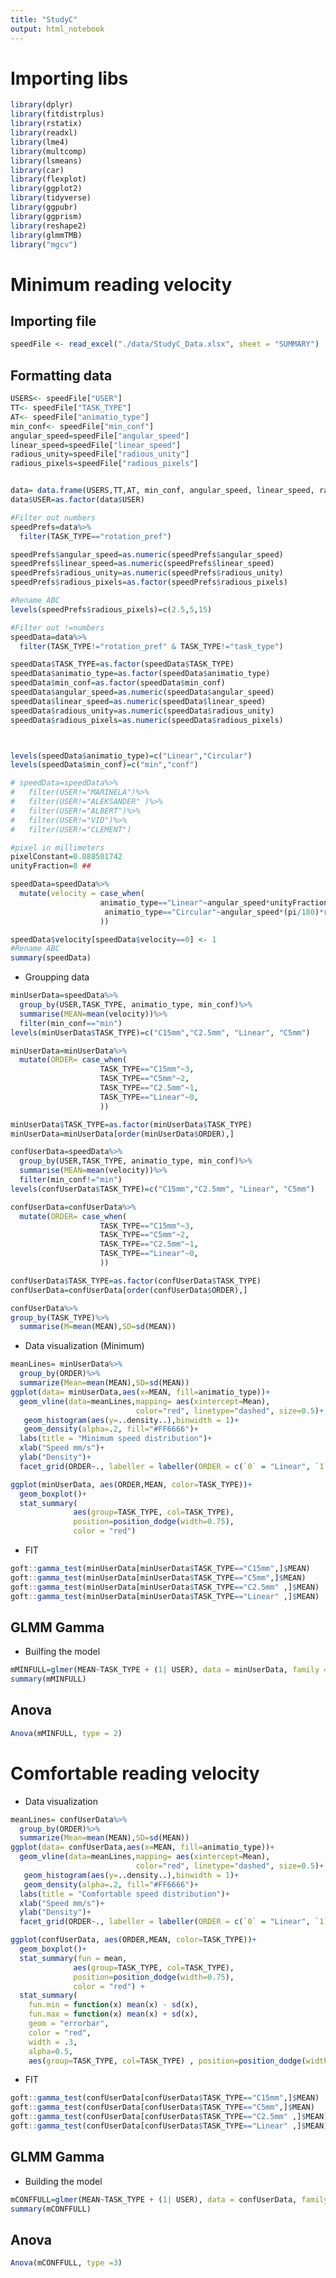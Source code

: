 ```yaml
---
title: "StudyC"
output: html_notebook
---
```


# Importing libs 
```r
library(dplyr)
library(fitdistrplus)
library(rstatix)
library(readxl)
library(lme4)
library(multcomp)
library(lsmeans)
library(car)
library(flexplot)
library(ggplot2)
library(tidyverse)
library(ggpubr)
library(ggprism)
library(reshape2)
library(glmmTMB)
library("mgcv")
```

# Minimum reading velocity

## Importing file 
```r
speedFile <- read_excel("./data/StudyC_Data.xlsx", sheet = "SUMMARY")
```

## Formatting data

```r
USERS<- speedFile["USER"]
TT<- speedFile["TASK_TYPE"]
AT<- speedFile["animatio_type"]
min_conf<- speedFile["min_conf"]
angular_speed=speedFile["angular_speed"]
linear_speed=speedFile["linear_speed"]
radious_unity=speedFile["radious_unity"]
radious_pixels=speedFile["radious_pixels"]


data= data.frame(USERS,TT,AT, min_conf, angular_speed, linear_speed, radious_unity, radious_pixels)
data$USER=as.factor(data$USER)

#Filter out numbers
speedPrefs=data%>%
  filter(TASK_TYPE=="rotation_pref")

speedPrefs$angular_speed=as.numeric(speedPrefs$angular_speed)
speedPrefs$linear_speed=as.numeric(speedPrefs$linear_speed)
speedPrefs$radious_unity=as.numeric(speedPrefs$radious_unity)
speedPrefs$radious_pixels=as.factor(speedPrefs$radious_pixels)

#Rename ABC
levels(speedPrefs$radious_pixels)=c(2.5,5,15)

#Filter out !=numbers
speedData=data%>%
  filter(TASK_TYPE!="rotation_pref" & TASK_TYPE!="task_type")

speedData$TASK_TYPE=as.factor(speedData$TASK_TYPE)
speedData$animatio_type=as.factor(speedData$animatio_type)
speedData$min_conf=as.factor(speedData$min_conf)
speedData$angular_speed=as.numeric(speedData$angular_speed)
speedData$linear_speed=as.numeric(speedData$linear_speed)
speedData$radious_unity=as.numeric(speedData$radious_unity)
speedData$radious_pixels=as.numeric(speedData$radious_pixels)



levels(speedData$animatio_type)=c("Linear","Circular")
levels(speedData$min_conf)=c("min","conf")

# speedData=speedData%>%
#   filter(USER!="MARINELA")%>%
#   filter(USER!="ALEKSANDER" )%>%
#   filter(USER!="ALBERT")%>%
#   filter(USER!="VID")%>%
#   filter(USER!="CLEMENT")

#pixel in millimeters
pixelConstant=0.088501742
unityFraction=8 ## 

speedData=speedData%>%
  mutate(velocity = case_when(
                    animatio_type=="Linear"~angular_speed*unityFraction*pixelConstant,
                     animatio_type=="Circular"~angular_speed*(pi/180)*radious_pixels*pixelConstant
                    ))

speedData$velocity[speedData$velocity==0] <- 1
#Rename ABC
summary(speedData)
```

- Groupping data
```r
minUserData=speedData%>%
  group_by(USER,TASK_TYPE, animatio_type, min_conf)%>%
  summarise(MEAN=mean(velocity))%>%
  filter(min_conf=="min")
levels(minUserData$TASK_TYPE)=c("C15mm","C2.5mm", "Linear", "C5mm")

minUserData=minUserData%>%
  mutate(ORDER= case_when(
                    TASK_TYPE=="C15mm"~3,
                    TASK_TYPE=="C5mm"~2,
                    TASK_TYPE=="C2.5mm"~1,
                    TASK_TYPE=="Linear"~0,
                    ))

minUserData$TASK_TYPE=as.factor(minUserData$TASK_TYPE)
minUserData=minUserData[order(minUserData$ORDER),]
```
```r
confUserData=speedData%>%
  group_by(USER,TASK_TYPE, animatio_type, min_conf)%>%
  summarise(MEAN=mean(velocity))%>%
  filter(min_conf!="min")
levels(confUserData$TASK_TYPE)=c("C15mm","C2.5mm", "Linear", "C5mm")

confUserData=confUserData%>%
  mutate(ORDER= case_when(
                    TASK_TYPE=="C15mm"~3,
                    TASK_TYPE=="C5mm"~2,
                    TASK_TYPE=="C2.5mm"~1,
                    TASK_TYPE=="Linear"~0,
                    ))

confUserData$TASK_TYPE=as.factor(confUserData$TASK_TYPE)
confUserData=confUserData[order(confUserData$ORDER),]
```

```r
confUserData%>%
group_by(TASK_TYPE)%>%
  summarise(M=mean(MEAN),SD=sd(MEAN))
```



- Data visualization (Minimum)
```r
meanLines= minUserData%>%
  group_by(ORDER)%>%
  summarize(Mean=mean(MEAN),SD=sd(MEAN))
ggplot(data= minUserData,aes(x=MEAN, fill=animatio_type))+
  geom_vline(data=meanLines,mapping= aes(xintercept=Mean),
                            color="red", linetype="dashed", size=0.5)+
   geom_histogram(aes(y=..density..),binwidth = 1)+
   geom_density(alpha=.2, fill="#FF6666")+
  labs(title = "Minimum speed distribution")+
  xlab("Speed mm/s")+
  ylab("Density")+
  facet_grid(ORDER~., labeller = labeller(ORDER = c(`0` = "Linear", `1` = " 2.5mm",`2` = "5mm",`3` = "15mm")))
```
```r
ggplot(minUserData, aes(ORDER,MEAN, color=TASK_TYPE))+
  geom_boxplot()+
  stat_summary(
              aes(group=TASK_TYPE, col=TASK_TYPE),
              position=position_dodge(width=0.75),
              color = "red") 
```

- FIT
```r
goft::gamma_test(minUserData[minUserData$TASK_TYPE=="C15mm",]$MEAN)
goft::gamma_test(minUserData[minUserData$TASK_TYPE=="C5mm",]$MEAN)
goft::gamma_test(minUserData[minUserData$TASK_TYPE=="C2.5mm" ,]$MEAN)
goft::gamma_test(minUserData[minUserData$TASK_TYPE=="Linear" ,]$MEAN)
```



## GLMM Gamma
- Builfing the model
```r
mMINFULL=glmer(MEAN~TASK_TYPE + (1| USER), data = minUserData, family = Gamma(link = "log"), nAGQ = 100, contrasts = list(TASK_TYPE="contr.sum"))
summary(mMINFULL)
```
## Anova
```r
Anova(mMINFULL, type = 2)
```
# Comfortable reading velocity
- Data visualization
```r
meanLines= confUserData%>%
  group_by(ORDER)%>%
  summarize(Mean=mean(MEAN),SD=sd(MEAN))
ggplot(data= confUserData,aes(x=MEAN, fill=animatio_type))+
  geom_vline(data=meanLines,mapping= aes(xintercept=Mean),
                            color="red", linetype="dashed", size=0.5)+
   geom_histogram(aes(y=..density..),binwidth = 1)+
   geom_density(alpha=.2, fill="#FF6666")+
  labs(title = "Comfortable speed distribution")+
  xlab("Speed mm/s")+
  ylab("Density")+
  facet_grid(ORDER~., labeller = labeller(ORDER = c(`0` = "Linear", `1` = " 2.5mm",`2` = "5mm",`3` = "15mm")))
```
```r
ggplot(confUserData, aes(ORDER,MEAN, color=TASK_TYPE))+
  geom_boxplot()+
  stat_summary(fun = mean,
              aes(group=TASK_TYPE, col=TASK_TYPE),
              position=position_dodge(width=0.75),
              color = "red") +
  stat_summary(
    fun.min = function(x) mean(x) - sd(x),
    fun.max = function(x) mean(x) + sd(x),
    geom = "errorbar",
    color = "red",
    width = .3,
    alpha=0.5,
    aes(group=TASK_TYPE, col=TASK_TYPE) , position=position_dodge(width=0.75))
```

- FIT
```r
goft::gamma_test(confUserData[confUserData$TASK_TYPE=="C15mm",]$MEAN)
goft::gamma_test(confUserData[confUserData$TASK_TYPE=="C5mm",]$MEAN)
goft::gamma_test(confUserData[confUserData$TASK_TYPE=="C2.5mm" ,]$MEAN)
goft::gamma_test(confUserData[confUserData$TASK_TYPE=="Linear" ,]$MEAN)
```

## GLMM Gamma
- Building the model 
```r
mCONFFULL=glmer(MEAN~TASK_TYPE + (1| USER), data = confUserData, family = Gamma(link = "log"), nAGQ = 100, contrasts = list(TASK_TYPE="contr.sum"))
summary(mCONFFULL)
```
## Anova
```r
Anova(mCONFFULL, type =3)
```
